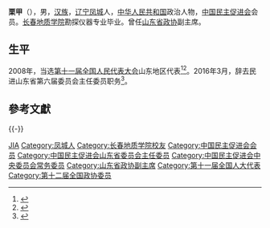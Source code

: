 '''栗甲'''（{{bd|1949年|12月|}}），男，[[汉族|汉族]]，[[辽宁|辽宁]][[凤城|凤城]]人，[[中华人民共和国|中华人民共和国]]政治人物，[[中国民主促进会|中国民主促进会]]会员。[[长春地质学院|长春地质学院]]勘探仪器专业毕业。曾任[[山东省政协|山东省政协]]副主席。

== 生平 ==
2008年，当选[[第十一届全国人民代表大会|第十一届全国人民代表大会]]山东地区代表<ref>{{cite web|author=新华网|title=第十一届全国人大代表|url=http://news.xinhuanet.com/ziliao/2008-03/03/content_7708230.htm?node=36628|publisher=新华网|accessdate=2014-01-07|archive-date=2014-01-10|archive-url=https://web.archive.org/web/20140110211415/http://news.xinhuanet.com/ziliao/2008-03/03/content_7708230.htm?node=36628|dead-url=no}}</ref><ref>{{cite news|title=全国人大代表信息-栗甲|url= http://210.82.31.1:8084/delegate/viewDelegate.action?dbid=111354|accessdate=2013-04-05|newspaper=全国人大网|archive-url=https://web.archive.org/web/20140424093436/http://www.npc.gov.cn/delegate/viewDelegate.action?dbid=111354|archive-date=2014-04-24|dead-url=yes}}</ref>。2016年3月，辞去民进山东省第六届委员会主任委员职务<ref>{{cite web|publisher=澎湃新闻|accessdate=2017-01-03|url=http://www.thepaper.cn/newsDetail_forward_1592939|title=2016年，哪些民主党派的省级组织调整了主委？|archive-date=2017-01-04|archive-url=https://web.archive.org/web/20170104082127/http://www.thepaper.cn/newsDetail_forward_1592939|dead-url=no}}</ref>。

== 參考文獻 ==
{{reflist}}

{{-}}
{{start box}}
{{s-civ}}
{{s-before|[[]]}}
{{s-title|[[中国民主促进会山东省委员会|中国民主促进会山东省委员会]]主任委员|？－2016年3月}}
{{s-after|[[骆宝臻|骆宝臻]]}}
{{end box}}

{{Navboxes
| title  = 栗甲在[[中国民主促进会|中国民主促进会]]的职务
| list1  =
{{中国民主促进会第十二届中央委员会}}
{{中国民主促进会第十三届中央委员会}}
}}

{{Authority control}}
{{DEFAULTSORT:Li栗}}
[[Category:栗姓|JIA]]
[[Category:凤城人|Category:凤城人]]
[[Category:长春地质学院校友|Category:长春地质学院校友]]
[[Category:中国民主促进会会员|Category:中国民主促进会会员]]
[[Category:中国民主促进会山东省委员会主任委员|Category:中国民主促进会山东省委员会主任委员]]
[[Category:中国民主促进会中央委员会常务委员|Category:中国民主促进会中央委员会常务委员]]
[[Category:山东省政协副主席|Category:山东省政协副主席]]
[[Category:第十一届全国人大代表|Category:第十一届全国人大代表]]
[[Category:第十二届全国政协委员|Category:第十二届全国政协委员]]